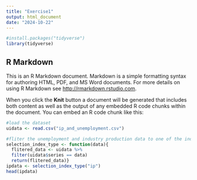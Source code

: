 ```yaml
---
title: "Exercise1"
output: html_document
date: "2024-10-22"
---
```


```r
#install.packages("tidyverse")
library(tidyverse)
```

## R Markdown

This is an R Markdown document. Markdown is a simple formatting syntax for authoring HTML, PDF, and MS Word documents. For more details on using R Markdown see <http://rmarkdown.rstudio.com>.

When you click the **Knit** button a document will be generated that includes both content as well as the output of any embedded R code chunks within the document. You can embed an R code chunk like this:


```r
#load the dataset
uidata <- read.csv("ip_and_unemployment.csv")
```

```r
#fliter the unemployment and industry production data to one of the index
selection_index_type <- function(data){
  flitered_data <- uidata %>%
  filter(uidata$series == data)
  return(flitered_data)}
ipdata <- selection_index_type("ip")
head(ipdata)
```
